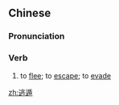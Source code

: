 ==Chinese==
{{zh-forms}}

===Pronunciation===
{{zh-pron
|m=táodùn
|c=tou4 deon6
|mn=qz,xm,zz:tô-tūn
|cat=v
}}

===Verb===
{{zh-verb}}

# to [[flee]]; to [[escape]]; to [[evade]]

[[zh:逃遁]]